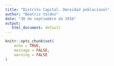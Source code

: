 ```yaml
---
title: "Distrito Capital. Densidad poblacional"
author: "Beatriz Valdez"
date: "30 de septiembre de 2016"
output:
   html_document: default
---
```


```r
knitr::opts_chunk$set(
	echo = TRUE,
	message = FALSE,
	warning = FALSE
)
```

```r

```

